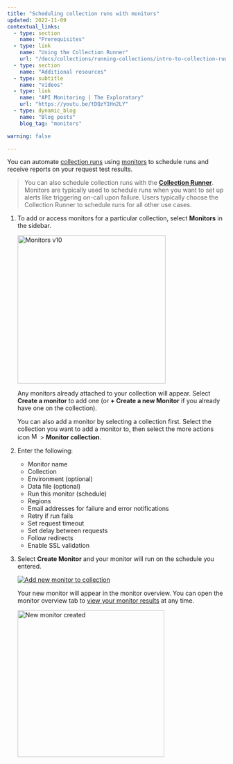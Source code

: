 ```yaml
---
title: "Scheduling collection runs with monitors"
updated: 2022-11-09
contextual_links:
  - type: section
    name: "Prerequisites"
  - type: link
    name: "Using the Collection Runner"
    url: "/docs/collections/running-collections/intro-to-collection-runs/"
  - type: section
    name: "Additional resources"
  - type: subtitle
    name: "Videos"
  - type: link
    name: "API Monitoring | The Exploratory"
    url: "https://youtu.be/tDQzY1Hn2LY"
  - type: dynamic_blog
    name: "Blog posts"
    blog_tag: "monitors"

warning: false

---
```


You can automate [collection runs](/docs/collections/running-collections/intro-to-collection-runs/) using [monitors](/docs/monitoring-your-api/intro-monitors/) to schedule runs and receive reports on your request test results.

> You can also schedule collection runs with the [**Collection Runner**](/docs/collections/running-collections/scheduling-collection-runs/). Monitors are typically used to schedule runs when you want to set up alerts like triggering on-call upon failure. Users typically choose the Collection Runner to schedule runs for all other use cases.

1. To add or access monitors for a particular collection, select __Monitors__ in the sidebar.

    <img alt="Monitors v10" src="https://assets.postman.com/postman-docs/v10/create-a-monitor-v10.jpg" height="341px"/>

    Any monitors already attached to your collection will appear. Select __Create a monitor__ to add one (or __+ Create a new Monitor__ if you already have one on the collection).

    You can also add a monitor by selecting a collection first. Select the collection you want to add a monitor to, then select the more actions icon <img alt="More actions icon" src="https://assets.postman.com/postman-docs/icon-more-actions-v9.jpg#icon" width="16px"/> > __Monitor collection__.

1. Enter the following:
    * Monitor name
    * Collection
    * Environment (optional)
    * Data file (optional)
    * Run this monitor (schedule)
    * Regions
    * Email addresses for failure and error notifications
    * Retry if run fails
    * Set request timeout
    * Set delay between requests
    * Follow redirects
    * Enable SSL validation

1. Select __Create Monitor__ and your monitor will run on the schedule you entered.

    [![Add new monitor to collection](https://assets.postman.com/postman-docs/v10/create-new-monitor-overview-1-v10.jpg)](https://assets.postman.com/postman-docs/v10/create-new-monitor-overview-1-v10.jpg)

    Your new monitor will appear in the monitor overview. You can open the monitor overview tab to [view your monitor results](/docs/monitoring-your-api/viewing-monitor-results/) at any time.

    <img alt ="New monitor created" src="https://assets.postman.com/postman-docs/v10/new-monitor-created-v10.jpg" height ="338px"/>

